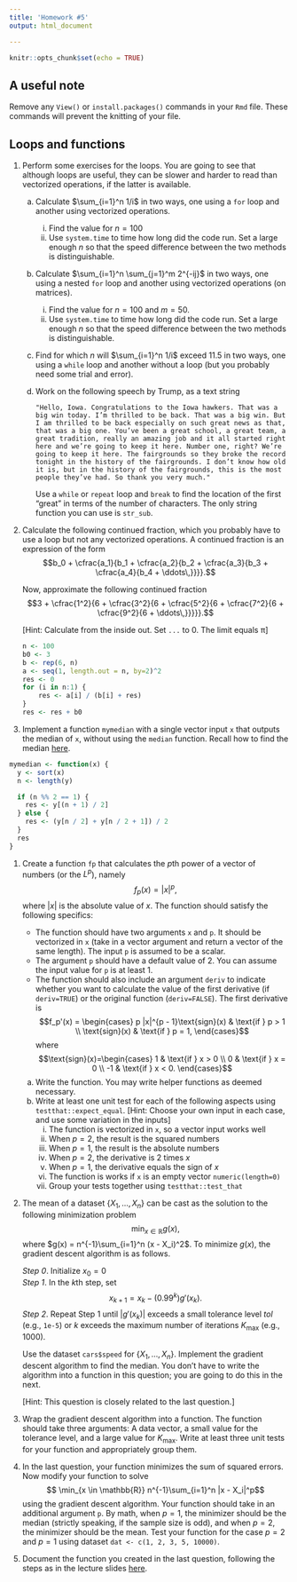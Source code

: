 ```yaml
---
title: 'Homework #5'
output: html_document

---
```


```r
knitr::opts_chunk$set(echo = TRUE)
```

## A useful note
Remove any `View()` or `install.packages()` commands in your `Rmd` file. These commands will prevent the knitting of your file. 

## Loops and functions

1. Perform some exercises for the loops. You are going to see that although loops are useful, they can be slower and harder to read than vectorized operations, if the latter is available.
    a. Calculate $\sum_{i=1}^n 1/i$ in two ways, one using a `for` loop and another using vectorized operations. 
        i. Find the value for $n=100$
        i. Use `system.time` to time how long did the code run. Set a large enough $n$ so that the speed difference between the two methods is distinguishable. 
    a. Calculate $\sum_{i=1}^n \sum_{j=1}^m 2^{-ij}$ in two ways, one using a nested `for` loop and another using vectorized operations (on matrices). 
        i. Find the value for $n=100$ and $m=50$.
        i. Use `system.time` to time how long did the code run. Set a large enough $n$ so that the speed difference between the two methods is distinguishable.     
    b. Find for which $n$ will $\sum_{i=1}^n 1/i$ exceed 11.5 in two ways, one using a `while` loop and another without a loop (but you probably need some trial and error).
    c. Work on the following speech by Trump, as a text string
        
        ```
        "Hello, Iowa. Congratulations to the Iowa hawkers. That was a big win today. I’m thrilled to be back. That was a big win. But I am thrilled to be back especially on such great news as that, that was a big one. You’ve been a great school, a great team, a great tradition, really an amazing job and it all started right here and we’re going to keep it here. Number one, right? We’re going to keep it here. The fairgrounds so they broke the record tonight in the history of the fairgrounds. I don’t know how old it is, but in the history of the fairgrounds, this is the most people they’ve had. So thank you very much."
        ```
        
        Use a `while` or `repeat` loop and `break` to find the location of the first "great" in terms of the number of characters. The only string function you can use is `str_sub`.

1. Calculate the following continued fraction, which you probably have to use a loop but not any vectorized operations. A continued fraction is an expression of the form
$$b_0 + \cfrac{a_1}{b_1 + \cfrac{a_2}{b_2 + \cfrac{a_3}{b_3 + \cfrac{a_4}{b_4 + \ddots\,}}}}.$$

    Now, approximate the following continued fraction
    $$3 + \cfrac{1^2}{6 + \cfrac{3^2}{6 + \cfrac{5^2}{6 + \cfrac{7^2}{6 + \cfrac{9^2}{6 + \ddots\,}}}}}.$$
    
    [Hint: Calculate from the inside out. Set `...` to 0. The limit equals π]
    
    ```r
    n <- 100
    b0 <- 3
    b <- rep(6, n)
    a <- seq(1, length.out = n, by=2)^2
    res <- 0
    for (i in n:1) {
        res <- a[i] / (b[i] + res)
    }
    res <- res + b0
    ```

1. Implement a function `mymedian` with a single vector input `x` that outputs the median of `x`, without using the `median` function. Recall how to find the median [here](https://en.wikipedia.org/wiki/Median#/media/File:Finding_the_median.png).

```r
mymedian <- function(x) {
  y <- sort(x)
  n <- length(y)

  if (n %% 2 == 1) {
    res <- y[(n + 1) / 2]
  } else {
    res <- (y[n / 2] + y[n / 2 + 1]) / 2
  }
  res
}
```

1. Create a function `fp` that calculates the $p$th power of a vector of numbers (or the $L^p$), namely
$$f_p(x) = |x|^p,$$
where $|x|$ is the absolute value of $x$. The function should satisfy the following specifics:

    - The function should have two arguments `x` and `p`. It should be vectorized in `x` (take in a vector argument and return a vector of the same length). The input `p` is assumed to be a scalar.
    - The argument `p` should have a default value of 2. You can assume the input value for `p` is at least 1.
    - The function should also include an argument `deriv` to indicate whether you want to calculate the value of the first derivative (if `deriv=TRUE`) or the original function (`deriv=FALSE`). 
    The first derivative is
    $$f_p'(x) = \begin{cases} 
                 p |x|^{p - 1}\text{sign}(x) & \text{if } p > 1 \\
                 \text{sign}(x) & \text{if } p = 1,
                 \end{cases}$$
    where
    $$\text{sign}(x)=\begin{cases}
    1 & \text{if } x > 0 \\
    0 & \text{if } x = 0 \\
    -1 & \text{if } x < 0. 
    \end{cases}$$

    a. Write the function. You may write helper functions as deemed necessary.
    a. Write at least one unit test for each of the following aspects using `testthat::expect_equal`. [Hint: Choose your own input in each case, and use some variation in the inputs]
        i. The function is vectorized in `x`, so a vector input works well
        i. When $p=2$, the result is the squared numbers
        i. When $p=1$, the result is the absolute numbers
        i. When $p=2$, the derivative is 2 times $x$
        i. When $p=1$, the derivative equals the sign of $x$
        i. The function is works if `x` is an empty vector `numeric(length=0)`
        i. Group your tests together using `testthat::test_that`

1. The mean of a dataset $\{X_1,\dots, X_n\}$ can be cast as the solution to the following minimization problem
$$  \min_{x \in \mathbb{R}} g(x),$$ 
where $g(x) = n^{-1}\sum_{i=1}^n (x - X_i)^2$.
To minimize $g(x)$, the gradient descent algorithm is as follows.

    *Step 0*. Initialize $x_0 = 0$</br>
    *Step 1*. In the $k$th step, set
    $$x_{k+1} = x_{k} - (0.99^{k})g'(x_{k}).$$
    *Step 2*. Repeat Step 1 until $|g'(x_{k})|$ exceeds a small tolerance level $tol$ (e.g., `1e-5`) or $k$ exceeds the maximum number of iterations $K_\max$ (e.g., 1000).
    
    Use the dataset `cars$speed` for $\{X_1,\dots, X_n\}$. Implement the gradient descent algorithm to find the median. You don't have to write the algorithm into a function in this question; you are going to do this in the next.
    
    [Hint: This question is closely related to the last question.]

1. Wrap the gradient descent algorithm into a function. The function should take three arguments: A data vector, a small value for the tolerance level, and a large value for $K_\max$. Write at least three unit tests for your function and appropriately group them.

1. In the last question, your function minimizes the sum of squared errors. 
Now modify your function to solve 
$$ \min_{x \in \mathbb{R}} n^{-1}\sum_{i=1}^n |x - X_i|^p$$ 
using the gradient descent algorithm.
Your function should take in an additional argument `p`. By math, when $p=1$, the minimizer should be the median (strictly speaking, if the sample size is odd), and when $p=2$, the minimizer should be the mean. Test your function for the case $p=2$ and $p=1$ using dataset `dat <- c(1, 2, 3, 5, 10000)`. 

1. Document the function you created in the last question, following the steps as in the lecture slides [here](../slides/02_02_functions.html#16).

